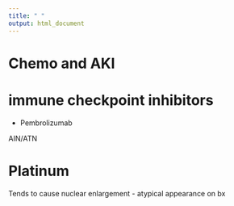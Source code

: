 ```yaml
---
title: " "
output: html_document
---
```


# Chemo and AKI

# immune checkpoint inhibitors

-   Pembrolizumab

AIN/ATN

# Platinum

Tends to cause nuclear enlargement - atypical appearance on bx